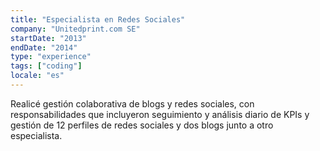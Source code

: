 ```yaml
---
title: "Especialista en Redes Sociales"
company: "Unitedprint.com SE"
startDate: "2013"
endDate: "2014"
type: "experience"
tags: ["coding"]
locale: "es"
---
```


Realicé gestión colaborativa de blogs y redes sociales, con responsabilidades que incluyeron seguimiento y análisis diario de KPIs y gestión de 12 perfiles de redes sociales y dos blogs junto a otro especialista.